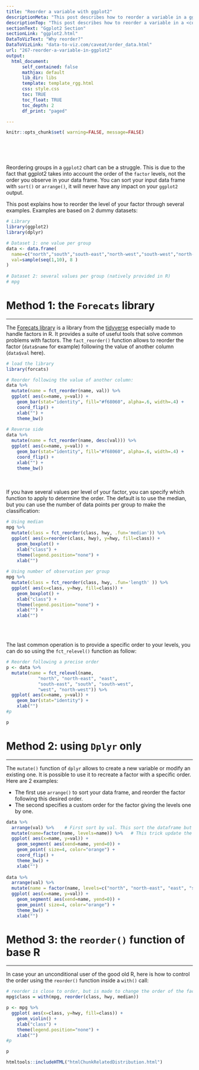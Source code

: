 ```yaml
---
title: "Reorder a variable with ggplot2"
descriptionMeta: "This post describes how to reorder a variable in a ggplot2 chart. Several methods are suggested, always providing examples with reproducible code chunks."
descriptionTop: "This post describes how to reorder a variable in a <code>ggplot2</code> chart. Several methods are suggested, always providing examples with reproducible code chunks."
sectionText: "Ggplot2 Section"
sectionLink: "ggplot2.html"
DataToVizText: "Why reorder?"
DataToVizLink: "data-to-viz.com/caveat/order_data.html"
url: "267-reorder-a-variable-in-ggplot2"
output:
  html_document:
      self_contained: false    
      mathjax: default
      lib_dir: libs
      template: template_rgg.html
      css: style.css
      toc: TRUE
      toc_float: TRUE
      toc_depth: 2
      df_print: "paged"

---
```



```r
knitr::opts_chunk$set( warning=FALSE, message=FALSE)
```


<div class="container" style="padding-top: 50px">


Reordering groups in a `ggplot2` chart can be a struggle. This is due to the fact that ggplot2 takes into account the order of the `factor` levels, not the order you observe in your data frame. You can sort your input data frame with `sort()` or `arrange()`, it will never have any impact on your `ggplot2` output.  

This post explains how to reorder the level of your factor through several examples. Examples are based on 2 dummy datasets:
```r
# Library
library(ggplot2)
library(dplyr)

# Dataset 1: one value per group
data <- data.frame(
  name=c("north","south","south-east","north-west","south-west","north-east","west","east"),
  val=sample(seq(1,10), 8 )
)
 
# Dataset 2: several values per group (natively provided in R)
# mpg
```



# Method 1: the `Forecats` library
***
The [Forecats library](https://github.com/tidyverse/forcats) is a library from the [tidyverse](https://www.tidyverse.org/) especially made to handle factors in R. It provides a suite of useful tools that solve common problems with factors. The `fact_reorder()` function allows to reorder the factor (`data$name` for example) following the value of another column (`data$val` here).

```r
# load the library
library(forcats)

# Reorder following the value of another column:
data %>%
  mutate(name = fct_reorder(name, val)) %>%
  ggplot( aes(x=name, y=val)) +
    geom_bar(stat="identity", fill="#f68060", alpha=.6, width=.4) +
    coord_flip() +
    xlab("") +
    theme_bw()
 
# Reverse side
data %>%
  mutate(name = fct_reorder(name, desc(val))) %>%
  ggplot( aes(x=name, y=val)) +
    geom_bar(stat="identity", fill="#f68060", alpha=.6, width=.4) +
    coord_flip() +
    xlab("") +
    theme_bw()
```

<br><br>
If you have several values per level of your factor, you can specify which function to apply to determine the order. The default is to use the median, but you can use the number of data points per group to make the classification:

```r
# Using median
mpg %>%
  mutate(class = fct_reorder(class, hwy, .fun='median')) %>%
  ggplot( aes(x=reorder(class, hwy), y=hwy, fill=class)) + 
    geom_boxplot() +
    xlab("class") +
    theme(legend.position="none") +
    xlab("")
 
# Using number of observation per group
mpg %>%
  mutate(class = fct_reorder(class, hwy, .fun='length' )) %>%
  ggplot( aes(x=class, y=hwy, fill=class)) + 
    geom_boxplot() +
    xlab("class") +
    theme(legend.position="none") +
    xlab("") +
    xlab("")
```


<br><br>

<div class = "row">
  
<div class = "col-md-6  col-sm-12 align-self-center">
The last common operation is to provide a specific order to your levels, you can do so using the `fct_relevel()` function as follow:

```r
# Reorder following a precise order
p <- data %>%
  mutate(name = fct_relevel(name, 
            "north", "north-east", "east", 
            "south-east", "south", "south-west", 
            "west", "north-west")) %>%
  ggplot( aes(x=name, y=val)) +
    geom_bar(stat="identity") +
    xlab("")
#p
```

</div>
  
<div class = "col-md-6  col-sm-12">
```r
p
```
</div>
</div>





# Method 2: using `Dplyr` only
***

The `mutate()` function of `dplyr` allows to create a new variable or modify an existing one. It is possible to use it to recreate a factor with a specific order. Here are 2 examples:  

- The first use `arrange()` to sort your data frame, and reorder the factor following this desired order.  
- The second specifies a custom order for the factor giving the levels one by one.

```r
data %>%
  arrange(val) %>%    # First sort by val. This sort the dataframe but NOT the factor levels
  mutate(name=factor(name, levels=name)) %>%   # This trick update the factor levels
  ggplot( aes(x=name, y=val)) +
    geom_segment( aes(xend=name, yend=0)) +
    geom_point( size=4, color="orange") +
    coord_flip() +
    theme_bw() +
    xlab("")
 
data %>%
  arrange(val) %>%
  mutate(name = factor(name, levels=c("north", "north-east", "east", "south-east", "south", "south-west", "west", "north-west"))) %>%
  ggplot( aes(x=name, y=val)) +
    geom_segment( aes(xend=name, yend=0)) +
    geom_point( size=4, color="orange") +
    theme_bw() +
    xlab("")
```






# Method 3: the `reorder()` function of base R
***
<div class = "row">
  
<div class = "col-md-6  col-sm-12 align-self-center">
In case your an unconditional user of the good old R, here is how to control the order using the `reorder()` function inside a `with()` call:

```r
# reorder is close to order, but is made to change the order of the factor levels.
mpg$class = with(mpg, reorder(class, hwy, median))

p <- mpg %>%
  ggplot( aes(x=class, y=hwy, fill=class)) + 
    geom_violin() +
    xlab("class") +
    theme(legend.position="none") +
    xlab("")
#p
```

</div>
  
<div class = "col-md-6  col-sm-12">
```r
p
```
</div>
</div>





<!-- Close container -->
</div>




```r
htmltools::includeHTML("htmlChunkRelatedDistribution.html")
```
